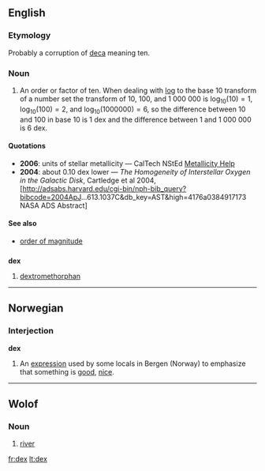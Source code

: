 ==English==

===Etymology===
Probably a corruption of [[deca]] meaning ten.

===Noun===
{{en-noun|dexes}}

# {{physics|and|astrophysics|_|jargon}} An order or factor of ten. When dealing with [[log]] to the base 10 transform of a number set the transform of 10, 100, and 1 000 000 is <math>\log_{10}(10) = 1</math>, <math>\log_{10}(100) = 2</math>, and <math>\log_{10}(1 000 000) = 6</math>, so the difference between 10 and 100 in base 10 is 1 dex and the difference between 1 and 1 000 000 is 6 dex.

====Quotations====
* '''2006''':  units of stellar metallicity — CalTech NStEd [http://nsted.ipac.caltech.edu/NStED/docs/parhelp/Metallicity.html Metallicity Help]
* '''2004''':  about 0.10 dex lower &mdash; ''The Homogeneity of Interstellar Oxygen in the Galactic Disk'', Cartledge et al 2004, [http://adsabs.harvard.edu/cgi-bin/nph-bib_query?bibcode=2004ApJ...613.1037C&amp;db_key=AST&amp;high=4176a0384917173 NASA ADS Abstract]

====See also====
* [[order of magnitude]]

==={{abbreviation}}===
'''dex'''

# [[dextromethorphan]]

----
==Norwegian==

===Interjection===
'''dex'''

# An [[expression]] used by some locals in Bergen (Norway) to emphasize that something is [[good]], [[nice]].

{{attention|no}}
----

==Wolof==

===Noun===
{{infl|wo|noun}}

# [[river]]

[[fr:dex]]
[[lt:dex]]
